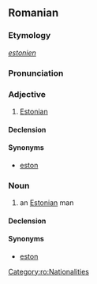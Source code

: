 {{see|Estonian}}
==Romanian==

===Etymology===
{{F.|ro}} ''[[estonien]]''

===Pronunciation===
{{IPA|[e.sto.ni'an]|lang=ro}}

===Adjective===
{{ro-adj|4}}

# [[Estonian]]

====Declension====
{{ro-adj-decl|fs=estoniană|mpl=estonieni|fpl=estoniene|ms-def=estonianul|fs-def=estoniana}}

====Synonyms====
*[[eston]]

===Noun===
{{ro-noun|gend=m|pl=estonieni|f=estoniană}}

# an [[Estonian]] man

====Declension====
{{ro-noun-m|pl=estonieni|def=estonianul}}

====Synonyms====
*[[eston]]

[[Category:ro:Nationalities]]